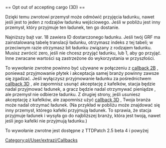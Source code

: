 <noinclude>{{pl/Development/NewGRF/inne strony|en=newgrf-specs.tt-wiki.net/wiki/Callback:_Opt_out_of_accepting_cargo|pl=pl/Development/NewGRF/NFO Specs/Callback/Opt out of accepting cargo}}
</noinclude>== Opt out of accepting cargo (3D) ==

Dzięki temu zwrotowi przemysł może odmówić przyjęcia ładunku, nawet jeśli jest to jeden z rodzajów ładunku wejściowego. Jeśli w pobliżu jest inny przemysł, który przyjmuje ten ładunek, ten go dostanie.

Najniższy bajt var. 18 zawiera ID dostarczonego ładunku. Jeśli twój GRF ma zainstalowaną tabelę translacji ładunku, otrzymasz indeks z tej tabeli; w przeciwnym razie otrzymasz bit ładunku związany z rodzajem ładunku. Musisz zwrócić zero, jeśli nie chcesz przyjąć ładunku, lub 1, aby go przyjąć. Inne zwracane wartości są zastrzeżone do wykorzystania w przyszłości.

To wywołanie zwrotne powinno być używane w połączeniu z [[pl/Development/NewGRF/NFO Specs/Callback/Main Page#decide-cargo-acceptance-2b |callback 2B]] , ponieważ przyjmowanie płytek i akceptacja samej branży powinny zawsze się zgadzać. Jeśli wyłączysz przyjmowanie ładunku za pośrednictwem [[pl/Development/NewGRF/NFO Specs/Callback/Main Page#opt-out-of-accepting-cargo-3d |callback 3D]] , ale zapomnisz usunąć akceptację z kafelków, stacja będzie nadal przyjmować ładunek, a gracz będzie nadal otrzymywać pieniądze , ale przemysł nie odbierze ładunku. Z drugiej strony, jeśli usuniesz akceptację z kafelków, ale zapomnisz użyć [[pl/Development/NewGRF/NFO Specs/Callback/Main Page#opt-out-of-accepting-cargo-3d |callback 3D]] , Twoja branża może nadal otrzymać ładunek. (Na przykład w pobliżu może znajdować się inny przemysł, którego kafelki przyjmują ładunek. To sprawia, że ​​stacja przyjmuje ładunek i wysyła go do najbliższej branży, która jest twoją, nawet jeśli jego kafelki nie przyjmują ładunku.)

To wywołanie zwrotne jest dostępne z {{pl/Development/NewGRF/ttdp|2.5}} TTDPatch 2.5 beta 4 i powyżej

<!--[[Category:Callbacks]]-->[[Category:pl/User/extrazi/Callbacks]]